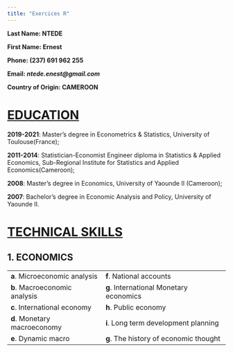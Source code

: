 ```yaml
---
title: "Exercices R"
---
```


**Last Name: NTEDE**

**First Name: Ernest**

**Phone: (237) 691 962 255**

**Email: *ntede.enest\@gmail.com***

**Country of Origin: CAMEROON**

# [EDUCATION]{.underline}

**2019-2021**: Master’s degree in Econometrics & Statistics, University of Toulouse(France);

**2011-2014**: Statistician-Economist Engineer diploma in Statistics & Applied Economics, Sub-Regional Institute for Statistics and Applied Economics(Cameroon);

**2008**: Master’s degree in Economics, University of Yaounde II (Cameroon);

**2007**: Bachelor’s degree in Economic Analysis and Policy, University of Yaounde II.

# [TECHNICAL SKILLS]{.underline}

## 1. ECONOMICS

|                               |                                         |
|-------------------------------|-----------------------------------------|
| **a**. Microeconomic analysis | **f**. National accounts                |
| **b**. Macroeconomic analysis | **g**. International Monetary economics |
| **c**. International economy  | **h**. Public economy                   |
| **d**. Monetary macroeconomy  | **i**. Long term development planning   |
| **e**. Dynamic macro          | **g**. The history of economic thought  |
